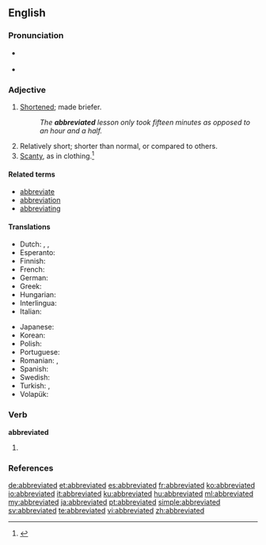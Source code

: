 ==English==

===Pronunciation===
* {{a|RP}} {{IPA|/əˈbriːvieɪtɪd/}}
* {{a|GenAm}} {{IPA|/əˈbri.viˌeɪ.tɪd/}}

===Adjective===
{{en-adj}}

# [[shorten|Shortened]]; made briefer.
#: ''The '''abbreviated''' lesson only took fifteen minutes as opposed to an hour and a half.''
# Relatively short; shorter than normal, or compared to others.
# [[scanty|Scanty]], as in clothing.<ref>{{R:RHCD|page=1}}</ref>

====Related terms====
* [[abbreviate]]
* [[abbreviation]]
* [[abbreviating]]

====Translations====
{{trans-top|shortened}}
* Dutch: {{t+|nl|afgekort}}, {{t|nl|ingekort}}, {{t+|nl|verkort}}
* Esperanto: {{t|eo|mallongiga}}
* Finnish: {{t|fi|lyhennetty}}
* French: {{t+|fr|abrégé}}
* German: {{t|de|abgekürzt}}
* Greek: {{t|el|συντετμημένη|tr=syntetmi̱méni̱|sc=Grek}}
* Hungarian: {{t|hu|rövidített}}
* Interlingua: {{t|ia|abbreviate}}
* Italian: {{t+|it|abbreviato}}
{{trans-mid}}
* Japanese: {{t+|ja|略|alt=略した|tr=ryaku shita}}
* Korean: {{t|ko|단축 된|tr=danchug doen|sc=Kore}}
* Polish: {{t|pl|skrócony}}
* Portuguese: {{t+|pt|abreviado}}
* Romanian: {{t+|ro|prescurtat|m|n}}, {{t+|ro|abreviat|m|n}}
* Spanish: {{t+|es|abreviado}}
* Swedish: {{t+|sv|förkortad}}
* Turkish: {{t+|tr|kısaltılmış}}, {{t+|tr|muhtasar}}
* Volapük: {{t|vo|pebrefüköl}}
{{trans-bottom}}

===Verb===
'''abbreviated'''

# {{en-past of|abbreviate}}

===References===
<references/>

[[de:abbreviated]]
[[et:abbreviated]]
[[es:abbreviated]]
[[fr:abbreviated]]
[[ko:abbreviated]]
[[io:abbreviated]]
[[it:abbreviated]]
[[ku:abbreviated]]
[[hu:abbreviated]]
[[ml:abbreviated]]
[[my:abbreviated]]
[[ja:abbreviated]]
[[pt:abbreviated]]
[[simple:abbreviated]]
[[sv:abbreviated]]
[[te:abbreviated]]
[[vi:abbreviated]]
[[zh:abbreviated]]